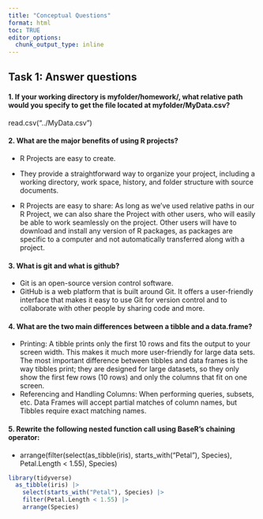 ```yaml
---
title: "Conceptual Questions"
format: html
toc: TRUE
editor_options: 
  chunk_output_type: inline
---
```


## Task 1: Answer questions

#### 1. If your working directory is myfolder/homework/, what relative path would you specify to get the file located at myfolder/MyData.csv?

read.csv("../MyData.csv")

#### 2. What are the major benefits of using R projects?

-   R Projects are easy to create.

-   They provide a straightforward way to organize your project, including a working directory, work space, history, and folder structure with source documents.

-   R Projects are easy to share: As long as we've used relative paths in our R Project, we can also share the Project with other users, who will easily be able to work seamlessly on the project. Other users will have to download and install any version of R packages, as packages are specific to a computer and not automatically transferred along with a project.

#### 3. What is git and what is github?

- Git is an open-source version control software. 
- GitHub is a web platform that is built around Git. It offers a user-friendly interface that makes it easy to use Git for version control and to collaborate with other people by sharing code and more.

#### 4. What are the two main differences between a tibble and a data.frame?

- Printing: A tibble prints only the first 10 rows and fits the output to your screen width. This makes it much more user-friendly for large data sets. The most important difference between tibbles and data frames is the way tibbles print; they are designed for large datasets, so they only show the first few rows (10 rows) and only the columns that fit on one screen.
- Referencing and Handling Columns: When performing queries, subsets, etc. Data Frames will accept partial matches of column names, but Tibbles require exact matching names.

#### 5. Rewrite the following nested function call using BaseR’s chaining operator:

-   arrange(filter(select(as_tibble(iris), starts_with("Petal"), Species), Petal.Length \< 1.55), Species)

```r
library(tidyverse)
  as_tibble(iris) |>
    select(starts_with("Petal"), Species) |>
    filter(Petal.Length < 1.55) |>
    arrange(Species)

```
